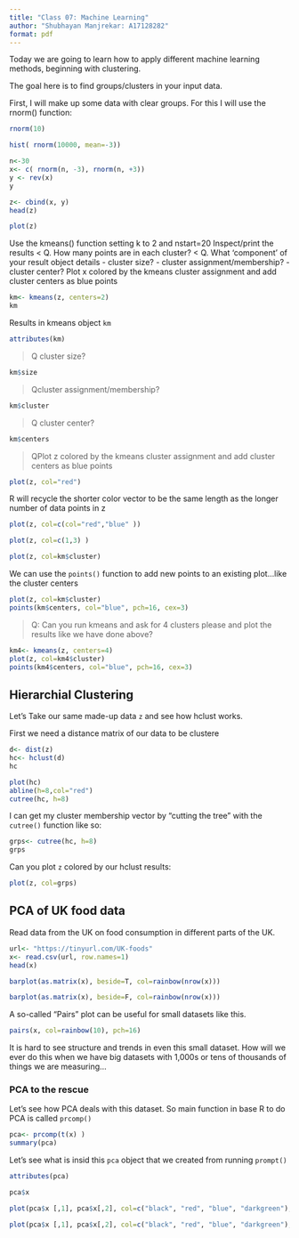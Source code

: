```yaml
---
title: "Class 07: Machine Learning"
author: "Shubhayan Manjrekar: A17128282"
format: pdf
---
```


Today we are going to learn how to apply different machine learning methods, beginning with clustering.

The goal here is to find groups/clusters in your input data.


First, I will make up some data with clear groups. For this I will use the rnorm() function:
```r
rnorm(10)
```

```r
hist( rnorm(10000, mean=-3))
```




```r
n<-30
x<- c( rnorm(n, -3), rnorm(n, +3))
y <- rev(x)
y

z<- cbind(x, y)
head(z)
```





```r

plot(z)
```


Use the kmeans() function setting k to 2 and nstart=20
Inspect/print the results
< Q. How many points are in each cluster?
< Q. What ‘component’ of your result object details
 - cluster size?
 - cluster assignment/membership?
 - cluster center?
Plot x colored by the kmeans cluster assignment and
 add cluster centers as blue points



```r
km<- kmeans(z, centers=2)
km
```


Results in kmeans object `km` 

```r
attributes(km)
```

> Q cluster size?

```r
km$size
```

> Qcluster assignment/membership?

```r
km$cluster
```

>Q cluster center?


```r
km$centers
```


> QPlot z colored by the kmeans cluster assignment and
 add cluster centers as blue points

```r
plot(z, col="red")
```


R will recycle the shorter color vector to be the same length as the longer number of data points in z

```r
plot(z, col=c(col="red","blue" ))
```





```r
plot(z, col=c(1,3) )
```

```r
plot(z, col=km$cluster)
```



We can use the `points()` function to add new points to an existing plot...like the cluster centers

```r
plot(z, col=km$cluster)
points(km$centers, col="blue", pch=16, cex=3)
```


> Q: Can you run kmeans and ask for 4 clusters please and plot the results like we have done above?

```r
km4<- kmeans(z, centers=4)
plot(z, col=km4$cluster)
points(km4$centers, col="blue", pch=16, cex=3)
```

## Hierarchial Clustering

Let's Take our same made-up data `z` and see how hclust works.

First we need a distance matrix of our data to be clustere

```r

d<- dist(z)
hc<- hclust(d)
hc
```

```r
plot(hc)
abline(h=8,col="red")
cutree(hc, h=8)
```


I can get my cluster membership vector by "cutting the tree" with the `cutree()` function like so:

```r
grps<- cutree(hc, h=8)
grps
```


Can you plot `z` colored by our hclust results:

```r
plot(z, col=grps)
```



## PCA of UK food data

Read data from the UK on food consumption in different parts of the UK.

```r
url<- "https://tinyurl.com/UK-foods"
x<- read.csv(url, row.names=1)
head(x)
```


```r
barplot(as.matrix(x), beside=T, col=rainbow(nrow(x)))
```

```r
barplot(as.matrix(x), beside=F, col=rainbow(nrow(x)))
```


A so-called "Pairs" plot can be useful for small datasets like this.

```r
pairs(x, col=rainbow(10), pch=16)
```

It is hard to see structure and trends in even this small dataset. How will we ever do this when we have big datasets with 1,000s or tens of thousands of things we are measuring...



### PCA to the rescue

Let's see how PCA deals with this dataset. So main function in base R to do PCA is called `prcomp()` 

```r
pca<- prcomp(t(x) )
summary(pca)
```

Let's see what is insid this `pca` object that we created from running `prompt()` 

```r
attributes(pca)
```



```r
pca$x
```



```r
plot(pca$x [,1], pca$x[,2], col=c("black", "red", "blue", "darkgreen"), pch=16 )
```


```r
plot(pca$x [,1], pca$x[,2], col=c("black", "red", "blue", "darkgreen"), pch=16, xlab="PC1 (67.4%)", ylab="PC2 (29%" )
```









